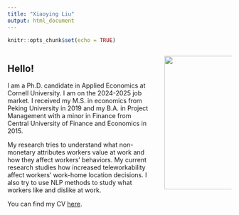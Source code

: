 ```yaml
---
title: "Xiaoying Liu"
output: html_document
---
```


```r
knitr::opts_chunk$set(echo = TRUE)
```

<style>
  h1.title {
    display: none;
  }
  .column-left {
    float: left;
    width: 65%;
    text-align: left;
  }
  .column-right {
    float: right;
    width: 30%;
    text-align: right;
  }
</style>


<div class="column-left">
## Hello!
I am a Ph.D. candidate in Applied Economics at Cornell University. I am on the 2024-2025 job market. I received my M.S. in economics from Peking University in 2019 and my B.A. in Project Management with a minor in Finance from Central University of Finance and Economics in 2015.

My research tries to understand what non-monetary attributes workers value at work and how they affect workers' behaviors. My current research studies how increased teleworkability affect workers' work-home location decisions. I also try to use NLP methods to study what workers like and dislike at work.

You can find my CV [here](files/CV_Xiaoying_Liu_Academic_Oct24.pdf).
</div>

<div class="column-right">
<img style="float right;" src="images/Xiaoying-Liu-May24.jpg" width="300px"> 
</div>
